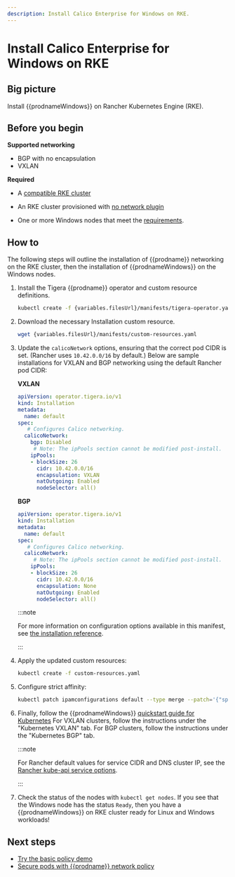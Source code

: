 ```yaml
---
description: Install Calico Enterprise for Windows on RKE.
---
```


# Install Calico Enterprise for Windows on RKE

## Big picture

Install {{prodnameWindows}} on Rancher Kubernetes Engine (RKE).

## Before you begin

**Supported networking**

- BGP with no encapsulation
- VXLAN

**Required**

- A [compatible RKE cluster](../../../compatibility.mdx#rke)

- An RKE cluster provisioned with [no network plugin](https://rancher.com/docs/rke/latest/en/config-options/add-ons/network-plugins#disabling-deployment-of-a-network-plug-in)

- One or more Windows nodes that meet the [requirements](requirements.mdx).

## How to

The following steps will outline the installation of {{prodname}} networking on the RKE cluster, then the installation of {{prodnameWindows}} on the Windows nodes.

1. Install the Tigera {{prodname}} operator and custom resource definitions.

   ```bash
   kubectl create -f {variables.filesUrl}/manifests/tigera-operator.yaml
   ```

1. Download the necessary Installation custom resource.

   ```bash
   wget {variables.filesUrl}/manifests/custom-resources.yaml
   ```

1. Update the `calicoNetwork` options, ensuring that the correct pod CIDR is set. (Rancher uses `10.42.0.0/16` by default.)
   Below are sample installations for VXLAN and BGP networking using the default Rancher pod CIDR:

   **VXLAN**

   ```yaml
   apiVersion: operator.tigera.io/v1
   kind: Installation
   metadata:
     name: default
   spec:
      # Configures Calico networking.
     calicoNetwork:
       bgp: Disabled
        # Note: The ipPools section cannot be modified post-install.
       ipPools:
       - blockSize: 26
         cidr: 10.42.0.0/16
         encapsulation: VXLAN
         natOutgoing: Enabled
         nodeSelector: all()
   ```

   **BGP**

   ```yaml
   apiVersion: operator.tigera.io/v1
   kind: Installation
   metadata:
     name: default
   spec:
      # Configures Calico networking.
     calicoNetwork:
        # Note: The ipPools section cannot be modified post-install.
       ipPools:
       - blockSize: 26
         cidr: 10.42.0.0/16
         encapsulation: None
         natOutgoing: Enabled
         nodeSelector: all()
   ```

   :::note

   For more information on configuration options available in this manifest, see [the installation reference](../../../../reference/installation/api.mdx).

   :::

1. Apply the updated custom resources:

   ```bash
   kubectl create -f custom-resources.yaml
   ```

1. Configure strict affinity:

   ```bash
   kubectl patch ipamconfigurations default --type merge --patch='{"spec": {"strictAffinity": true}}'
   ```

1. Finally, follow the {{prodnameWindows}} [quickstart guide for Kubernetes](../quickstart.mdx#install-calico-enterprise-for-windows-manually)
   For VXLAN clusters, follow the instructions under the "Kubernetes VXLAN" tab. For BGP clusters, follow the instructions under the "Kubernetes BGP" tab.

   :::note

   For Rancher default values for service CIDR and DNS cluster IP, see the [Rancher kube-api service options](https://rancher.com/docs/rke/latest/en/config-options/services/#kubernetes-api-server-options).

   :::

1. Check the status of the nodes with `kubectl get nodes`. If you see that the Windows node has the status `Ready`, then you have a {{prodnameWindows}} on RKE cluster ready for Linux and Windows workloads!

## Next steps

- [Try the basic policy demo](../demo.mdx)
- [Secure pods with {{prodname}} network policy](../../../../network-policy/beginners/calico-network-policy.mdx)
